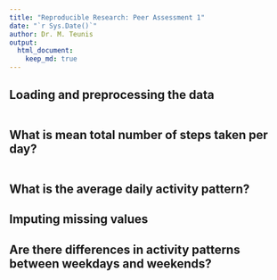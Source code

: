 ```yaml
---
title: "Reproducible Research: Peer Assessment 1"
date: "`r Sys.Date()`" 
author: Dr. M. Teunis
output: 
  html_document:
    keep_md: true
---
```



## Loading and preprocessing the data
```r

```



## What is mean total number of steps taken per day?
```r

```



## What is the average daily activity pattern?



## Imputing missing values



## Are there differences in activity patterns between weekdays and weekends?
